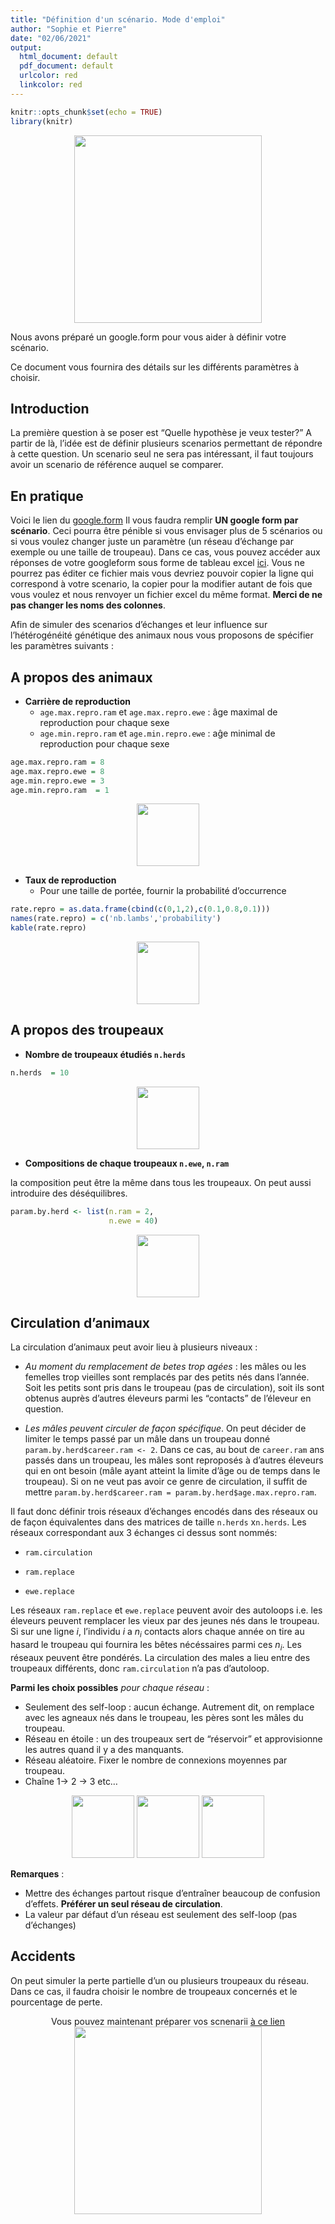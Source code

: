 ```yaml
---
title: "Définition d'un scénario. Mode d'emploi"
author: "Sophie et Pierre"
date: "02/06/2021"
output:
  html_document: default
  pdf_document: default
  urlcolor: red
  linkcolor: red
---
```


```r
knitr::opts_chunk$set(echo = TRUE)
library(knitr)
```



  
<center>
![](genie.jpg){width=300px}
</center>

Nous avons préparé un google.form pour vous aider à définir votre scénario. 

Ce document vous fournira des détails sur  les différents paramètres à choisir. 


## **Introduction**

La première question à se poser est "Quelle hypothèse je veux tester?"
A partir de là, l'idée est de définir plusieurs scenarios permettant de répondre à cette question. Un scenario seul ne sera pas intéressant, il faut toujours avoir un scenario de référence auquel se comparer. 

## **En pratique**

Voici le lien  du  [google.form](https://forms.gle/RTF36fSzUB5ryzB58)
Il vous faudra remplir **UN google form par scénario**. Ceci pourra être pénible si vous envisager plus de 5  scénarios ou si vous voulez changer juste un paramètre (un réseau d'échange par exemple ou une taille de troupeau).
Dans ce cas, vous pouvez accéder aux réponses de votre googleform  sous forme de tableau excel [ici](https://docs.google.com/spreadsheets/d/188Sls7V_rV88Rlz9Pd2lA0ym15HIZL6_eLkvZl1Ddbc/edit?usp=sharing). Vous ne pourrez pas éditer ce fichier mais vous devriez pouvoir copier la ligne qui correspond à votre scenario, la copier pour la modifier autant de fois que vous voulez et nous  renvoyer un fichier excel du même format. **Merci de ne pas changer les noms des colonnes**.  






Afin de simuler des scenarios d'échanges et leur influence sur l'hétérogénéité génétique des animaux nous vous  proposons de spécifier les paramètres suivants :   


## **A propos des animaux**


  - **Carrière de reproduction**
      * `age.max.repro.ram` et `age.max.repro.ewe`  : âge maximal de reproduction pour chaque sexe
      * `age.min.repro.ram` et `age.min.repro.ewe` : aĝe minimal de reproduction pour chaque sexe
      

  
```r
age.max.repro.ram = 8
age.max.repro.ewe = 8 
age.min.repro.ewe = 3
age.min.repro.ram  = 1
``` 
  
<center>
![](choice.jpg){width=100px}
</center>


  - **Taux de reproduction**
      * Pour une taille de portée, fournir la probabilité d'occurrence
  
```r
rate.repro = as.data.frame(cbind(c(0,1,2),c(0.1,0.8,0.1)))
names(rate.repro) = c('nb.lambs','probability')
kable(rate.repro)
```

  
<center>
![](choice.jpg){width=100px}
</center>

## **A propos des troupeaux**


  - **Nombre de troupeaux étudiés `n.herds`**

```r
n.herds  = 10
```
<center>
![](choice.jpg){width=100px}
</center>


  - **Compositions de chaque troupeaux `n.ewe`, `n.ram` **
  
  la composition peut être la même dans tous les troupeaux. On peut aussi introduire des déséquilibres. 

```r
param.by.herd <- list(n.ram = 2,
                      n.ewe = 40)
```

<center>
![](choice.jpg){width=100px}
</center>





## **Circulation d'animaux**

La circulation d'animaux peut avoir lieu à plusieurs niveaux : 
      
  * *Au moment du remplacement de betes trop agées* : les mâles ou les femelles trop vieilles sont remplacés par des petits nés dans l'année.  Soit les petits sont pris dans le troupeau (pas de circulation), soit ils sont obtenus auprès d'autres éleveurs parmi les "contacts" de l'éleveur en question. 
      
  * *Les mâles peuvent circuler de façon spécifique*. On peut décider de limiter le temps passé par un mâle dans un troupeau donné `param.by.herd$career.ram <- 2`. Dans ce cas, au bout de `career.ram` ans passés dans un troupeau, les mâles sont reproposés à d'autres éleveurs qui en ont besoin (mâle ayant atteint la limite d'âge ou de temps dans le troupeau). Si on ne veut pas avoir ce genre de circulation, il suffit de mettre `param.by.herd$career.ram = param.by.herd$age.max.repro.ram`. 
      

Il faut donc définir trois réseaux d'échanges encodés dans des réseaux ou de façon équivalentes dans des matrices de taille `n.herds` x`n.herds`.  Les réseaux correspondant aux 3 échanges ci dessus sont nommés: 

  - `ram.circulation`

  - `ram.replace`

  - `ewe.replace` 

Les réseaux `ram.replace` et `ewe.replace` peuvent avoir des autoloops  i.e. les éleveurs peuvent remplacer les vieux par des jeunes nés dans le troupeau. Si sur une ligne $i$, l'individu $i$ a $n_i$ contacts alors chaque année on tire au hasard le troupeau qui fournira les bêtes nécéssaires parmi ces $n_i$. Les réseaux peuvent être pondérés. 
La circulation des males a lieu entre des troupeaux différents, donc `ram.circulation` n'a pas d'autoloop.  
 


**Parmi les choix possibles** *pour chaque réseau* : 

  - Seulement des self-loop : aucun échange. Autrement dit, on remplace avec les agneaux nés dans le troupeau, les pères sont  les mâles du troupeau. 
  - Réseau en étoile : un des troupeaux sert de "réservoir" et approvisionne les autres quand il y a des manquants. 
  - Réseau aléatoire. Fixer le nombre de connexions moyennes par troupeau. 
  -  Chaîne 1-> 2 -> 3 etc... 

  
<center>
![](choice.jpg){width=100px}  ![](choice.jpg){width=100px}  ![](choice.jpg){width=100px} 
</center>


**Remarques** : 

  - Mettre des échanges partout risque d'entraîner beaucoup de confusion d'effets. **Préférer  un seul réseau de circulation**.
  - La valeur par défaut d'un réseau est seulement des self-loop (pas d'échanges)
  

## **Accidents**

On peut simuler la perte partielle d'un ou plusieurs  troupeaux du réseau. Dans ce cas, il faudra choisir le nombre de troupeaux concernés et le pourcentage de perte.  


<center>
Vous pouvez maintenant préparer vos scnenarii  [à ce lien](https://forms.gle/RTF36fSzUB5ryzB58)
</center>

<center>
![](troupeau-vaches.jpg){width=300px} 
</center>



 
 